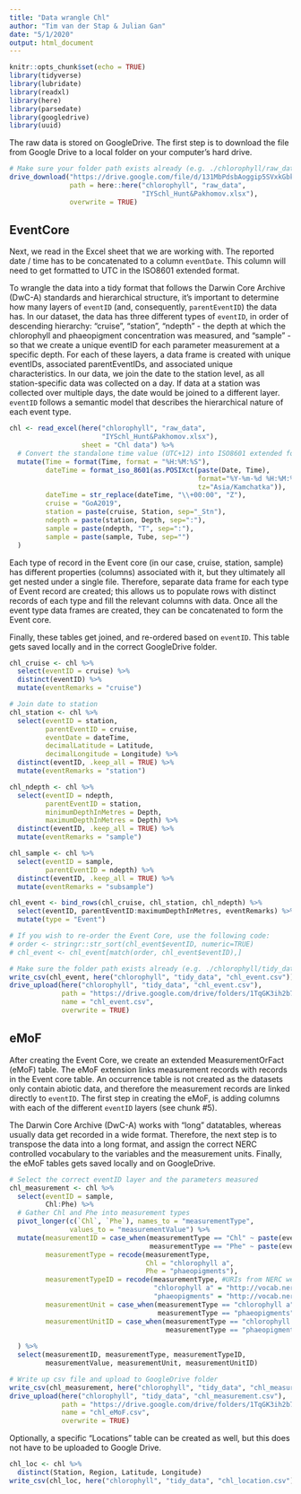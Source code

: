 ```yaml
---
title: "Data wrangle Chl"
author: "Tim van der Stap & Julian Gan"
date: "5/1/2020"
output: html_document
---
```


```r
knitr::opts_chunk$set(echo = TRUE)
library(tidyverse)
library(lubridate)
library(readxl)
library(here)
library(parsedate)
library(googledrive)
library(uuid)
```

The raw data is stored on GoogleDrive. The first step is to download the file from Google Drive to a local folder on your computer's hard drive. 

``` r
# Make sure your folder path exists already (e.g. ./chlorophyll/raw_data)
drive_download("https://drive.google.com/file/d/131MbPdsbAoggip5SVxkGbkyWXX4r5U-V/view", 
               path = here::here("chlorophyll", "raw_data", 
                                 "IYSchl_Hunt&Pakhomov.xlsx"),
               overwrite = TRUE)
```

## EventCore 

Next, we read in the Excel sheet that we are working with. The reported date / time has to be concatenated to a column `eventDate`. This column will need to get formatted to UTC in the ISO8601 extended format.

To wrangle the data into a tidy format that follows the Darwin Core Archive (DwC-A) standards and hierarchical structure, it's important to determine how many layers of `eventID` (and, consequently, `parentEventID`) the data has. In our dataset, the data has three different types of `eventID`, in order of descending hierarchy: "cruise", "station", "ndepth" - the depth at which the chlorophyll and phaeopigment concentration was measured, and "sample" - so that we create a unique eventID for each parameter measurement at a specific depth. For each of these layers, a data frame is created with unique eventIDs, associated parentEventIDs, and associated unique characteristics. In our data, we join the date to the station level, as all station-specific data was collected on a day. If data at a station was collected over multiple days, the date would be joined to a different layer. `eventID` follows a semantic model that describes the hierarchical nature of each event type.

``` r
chl <- read_excel(here("chlorophyll", "raw_data", 
                       "IYSchl_Hunt&Pakhomov.xlsx"), 
                  sheet = "Chl data") %>% 
  # Convert the standalone time value (UTC+12) into ISO8601 extended format
  mutate(Time = format(Time, format = "%H:%M:%S"),
         dateTime = format_iso_8601(as.POSIXct(paste(Date, Time), 
                                               format="%Y-%m-%d %H:%M:%S", 
                                               tz="Asia/Kamchatka")),
         dateTime = str_replace(dateTime, "\\+00:00", "Z"),
         cruise = "GoA2019",
         station = paste(cruise, Station, sep="_Stn"),
         ndepth = paste(station, Depth, sep=":"),
         sample = paste(ndepth, "T", sep=":"),
         sample = paste(sample, Tube, sep="")
  )
```

Each type of record in the Event core (in our case, cruise, station, sample) has different properties (columns) associated with it, but they ultimately all get nested under a single file. Therefore, separate data frame for each type of Event record are created; this allows us to populate rows with distinct records of each type and fill the relevant columns with data. Once all the event type data frames are created, they can be concatenated to form the Event core. 

Finally, these tables get joined, and re-ordered based on `eventID`. This table gets saved locally and in the correct GoogleDrive folder. 

``` r
chl_cruise <- chl %>% 
  select(eventID = cruise) %>%
  distinct(eventID) %>%
  mutate(eventRemarks = "cruise")

# Join date to station
chl_station <- chl %>%
  select(eventID = station,
         parentEventID = cruise,
         eventDate = dateTime,
         decimalLatitude = Latitude,
         decimalLongitude = Longitude) %>% 
  distinct(eventID, .keep_all = TRUE) %>% 
  mutate(eventRemarks = "station")

chl_ndepth <- chl %>% 
  select(eventID = ndepth,
         parentEventID = station,
         minimumDepthInMetres = Depth,
         maximumDepthInMetres = Depth) %>% 
  distinct(eventID, .keep_all = TRUE) %>% 
  mutate(eventRemarks = "sample")

chl_sample <- chl %>%
  select(eventID = sample,
         parentEventID = ndepth) %>%
  distinct(eventID, .keep_all = TRUE) %>%
  mutate(eventRemarks = "subsample")

chl_event <- bind_rows(chl_cruise, chl_station, chl_ndepth) %>% 
  select(eventID, parentEventID:maximumDepthInMetres, eventRemarks) %>%
  mutate(type = "Event")

# If you wish to re-order the Event Core, use the following code:
# order <- stringr::str_sort(chl_event$eventID, numeric=TRUE)
# chl_event <- chl_event[match(order, chl_event$eventID),]

# Make sure the folder path exists already (e.g. ./chlorophyll/tidy_data)
write_csv(chl_event, here("chlorophyll", "tidy_data", "chl_event.csv"))
drive_upload(here("chlorophyll", "tidy_data", "chl_event.csv"),
             path = "https://drive.google.com/drive/folders/1TqGK3ih2b7hPWUion5utDgxIEVLYRm5W",
             name = "chl_event.csv",
             overwrite = TRUE)
```

## eMoF

After creating the Event Core, we create an extended MeasurementOrFact (eMoF) table. The eMoF extension links measurement records with records in the Event core table. An occurrence table is not created as the datasets only contain abiotic data, and therefore the measurement records are linked directly to `eventID`. The first step in creating the eMoF, is adding columns with each of the different `eventID` layers (see chunk #5).

The Darwin Core Archive (DwC-A) works with "long" datatables, whereas usually data get recorded in a wide format. Therefore, the next step is to transpose the data into a long format, and assign the correct NERC controlled vocabulary to the variables and the measurement units. Finally, the eMoF tables gets saved locally and on GoogleDrive. 

``` r
# Select the correct eventID layer and the parameters measured
chl_measurement <- chl %>%
  select(eventID = sample, 
         Chl:Phe) %>%
  # Gather Chl and Phe into measurement types
  pivot_longer(c(`Chl`, `Phe`), names_to = "measurementType", 
               values_to = "measurementValue") %>% 
  mutate(measurementID = case_when(measurementType == "Chl" ~ paste(eventID,"chl", sep=":"),
                                   measurementType == "Phe" ~ paste(eventID,"phe", sep=":")),
         measurementType = recode(measurementType, 
                                  Chl = "chlorophyll a",
                                  Phe = "phaeopigments"),
         measurementTypeID = recode(measurementType, #URIs from NERC website
                                    "chlorophyll a" = "http://vocab.nerc.ac.uk/collection/P02/current/CPWC/",
                                    "phaeopigments" = "http://vocab.nerc.ac.uk/collection/P02/current/PHWC/"),
         measurementUnit = case_when(measurementType == "chlorophyll a" ~ "mg/m^3",
                                     measurementType == "phaeopigments" ~ "mg/m^3"),
         measurementUnitID = case_when(measurementType == "chlorophyll a" ~ "http://vocab.nerc.ac.uk/collection/P06/current/UMMC/",
                                       measurementType == "phaeopigments" ~ "http://vocab.nerc.ac.uk/collection/P06/current/UMMC/")
         
  ) %>%
  select(measurementID, measurementType, measurementTypeID,
         measurementValue, measurementUnit, measurementUnitID)

# Write up csv file and upload to GoogleDrive folder
write_csv(chl_measurement, here("chlorophyll", "tidy_data", "chl_measurement.csv"))
drive_upload(here("chlorophyll", "tidy_data", "chl_measurement.csv"),
             path = "https://drive.google.com/drive/folders/1TqGK3ih2b7hPWUion5utDgxIEVLYRm5W",
             name = "chl_eMoF.csv",
             overwrite = TRUE)
```

Optionally, a specific "Locations" table can be created as well, but this does not have to be uploaded to Google Drive.  

``` r
chl_loc <- chl %>% 
  distinct(Station, Region, Latitude, Longitude)
write_csv(chl_loc, here("chlorophyll", "tidy_data", "chl_location.csv"))
```

